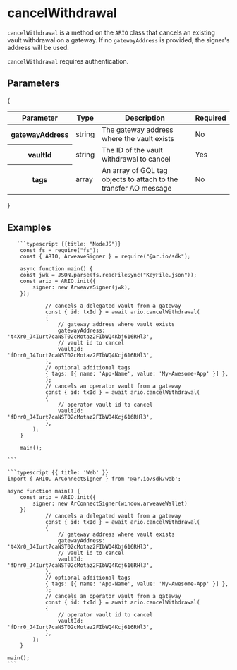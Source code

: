 
<HeroPattern />

# cancelWithdrawal

`cancelWithdrawal` is a method on the `ARIO` class that cancels an existing vault withdrawal on a gateway. If no `gatewayAddress` is provided, the signer's address will be used.

`cancelWithdrawal` requires authentication.

## Parameters

{

<div style={{ textAlign: 'center' }}>
  <table className="inline-table">
    <thead>
      <tr>
        <th>Parameter</th>
        <th>Type</th>
        <th>Description</th>
        <th>Required</th>
      </tr>
    </thead>
    <tbody>
      <tr>
        <th>gatewayAddress</th>
        <td>string</td>
        <td>The gateway address where the vault exists</td>
        <td>No</td>
      </tr>
      <tr>
        <th>vaultId</th>
        <td>string</td>
        <td>The ID of the vault withdrawal to cancel</td>
        <td>Yes</td>
      </tr>
      <tr>
        <th>tags</th>
        <td>array</td>
        <td>
          An array of GQL tag objects to attach to the transfer AO message
        </td>
        <td>No</td>
      </tr>
    </tbody>
  </table>
</div>
}

## Examples

<CodeGroup title="cancelWithdrawal">

       ```typescript {{title: "NodeJS"}}
        const fs = require("fs");
        const { ARIO, ArweaveSigner } = require("@ar.io/sdk");

        async function main() {
        const jwk = JSON.parse(fs.readFileSync("KeyFile.json"));
        const ario = ARIO.init({
            signer: new ArweaveSigner(jwk),
        });

                // cancels a delegated vault from a gateway
                const { id: txId } = await ario.cancelWithdrawal(
                {
                    // gateway address where vault exists
                    gatewayAddress: 't4Xr0_J4Iurt7caNST02cMotaz2FIbWQ4Kbj616RHl3',
                    // vault id to cancel
                    vaultId: 'fDrr0_J4Iurt7caNST02cMotaz2FIbWQ4Kcj616RHl3',
                },
                // optional additional tags
                { tags: [{ name: 'App-Name', value: 'My-Awesome-App' }] },
                );
                // cancels an operator vault from a gateway
                const { id: txId } = await ario.cancelWithdrawal(
                {
                    // operator vault id to cancel
                    vaultId: 'fDrr0_J4Iurt7caNST02cMotaz2FIbWQ4Kcj616RHl3',
                },
            );
        }

        main();

    ```

    ```typescript {{ title: 'Web' }}
    import { ARIO, ArConnectSigner } from '@ar.io/sdk/web';

    async function main() {
        const ario = ARIO.init({
            signer: new ArConnectSigner(window.arweaveWallet)
        })
                // cancels a delegated vault from a gateway
                const { id: txId } = await ario.cancelWithdrawal(
                {
                    // gateway address where vault exists
                    gatewayAddress: 't4Xr0_J4Iurt7caNST02cMotaz2FIbWQ4Kbj616RHl3',
                    // vault id to cancel
                    vaultId: 'fDrr0_J4Iurt7caNST02cMotaz2FIbWQ4Kcj616RHl3',
                },
                // optional additional tags
                { tags: [{ name: 'App-Name', value: 'My-Awesome-App' }] },
                );
                // cancels an operator vault from a gateway
                const { id: txId } = await ario.cancelWithdrawal(
                {
                    // operator vault id to cancel
                    vaultId: 'fDrr0_J4Iurt7caNST02cMotaz2FIbWQ4Kcj616RHl3',
                },
            );
        }

    main();
    ```

</CodeGroup>

